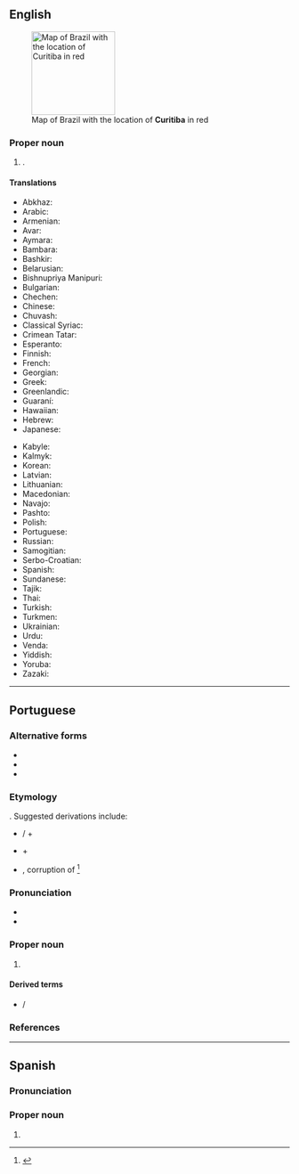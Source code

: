 ==English==
{{wikipedia}}
[[Image:Curitiba in Brazil.png|150px|right|thumb|Map of Brazil with the location of '''Curitiba''' in red]]

===Proper noun===
{{en-proper noun}}

# {{place|en|municipality/state capital|s/Paraná|c/Brazil}}.

====Translations====
{{trans-top|State capital of Paraná}}
* Abkhaz: {{t|ab|Куритиба}}
* Arabic: {{t|ar|كوريتيبا}}
* Armenian: {{t|hy|Կուրիտիբա}}
* Avar: {{t|av|Куритиба}}
* Aymara: {{t|ay|Kuritiwa}}
* Bambara: {{t|bm|Kuritiba}}
* Bashkir: {{t|ba|Куритиба}}
* Belarusian: {{t|be|Курыціба}}
* Bishnupriya Manipuri: {{t|bpy|কুরিটিবা}}
* Bulgarian: {{t|bg|Куритиба}}
* Chechen: {{t|ce|Куритиба}}
* Chinese: {{t|zh|庫里奇巴|tr=Kùlǐtíbā|sc=Hani}}
* Chuvash: {{t|cv|Куритиба}}
* Classical Syriac: {{t|syc|ܩܘܪܝܛܝܒܐ|sc=Syrc}}
* Crimean Tatar: {{t|crh|Kuritiba}}
* Esperanto: {{t|eo|Kuritibo}}
* Finnish: {{t|fi|Curitiba}}
* French: {{t|fr|Curitiba}}
* Georgian: {{t|ka|კურიტიბა}}
* Greek: {{t|el|Κουριτίμπα}}
* Greenlandic: {{t|kl|Kuritiba}}
* Guaraní: {{t|gn|Kury'ityba}}
* Hawaiian: {{t|haw|Kuritiba}}
* Hebrew: {{t|he|קוריטיבה}}
* Japanese: {{t|ja|クリチバ|tr=Kurichiba|sc=Jpan}}
{{trans-mid}}
* Kabyle: {{t|kab|Kuriṭiba}}
* Kalmyk: {{t|xal|Куритиба}}
* Korean: {{t|ko|^쿠리치바}}
* Latvian: {{t|lv|Kuritiba}}
* Lithuanian: {{t|lt|Kuritiba}}
* Macedonian: {{t|mk|Куритиба}}
* Navajo: {{t|nv|Koritiba}}
* Pashto: {{t|ps|کوريتيبا|sc=ps-Arab}}
* Polish: {{t+|pl|Kurytyba}}
* Portuguese: {{t+|pt|Curitiba}}
* Russian: {{t|ru|Куритиба}}
* Samogitian: {{t|sgs|Kuritiba}}
* Serbo-Croatian: {{t|sh|Куритиба}}
* Spanish: {{t+|es|Curitiba}}
* Sundanese: {{t|su|Kuritiba}}
* Tajik: {{t|tg|Куритиба}}
* Thai: {{t|th|กูรีตีบา}}
* Turkish: {{t|tr|Curitiba}}
* Turkmen: {{t|tk|Kurytyba}}
* Ukrainian: {{t|uk|Куритиба}}
* Urdu: {{t|ur|کوریتیبا}}
* Venda: {{t|ve|Kuritiba}}
* Yiddish: {{t|yi|קוריטיבאַ}}
* Yoruba: {{t|yo|Kurytyba}}
* Zazaki: {{t|zza|Kuritiba}}
{{trans-bottom}}

----

==Portuguese==

===Alternative forms===
* {{alt|pt|Coritiba||archaic}}
* {{alt|pt|Curityba||obsolete}}
* {{alt|pt|Corityba||obsolete}}

===Etymology===
{{unk|pt|title=Uncertain}}. Suggested derivations include:
* {{bor|pt|tpw|curé}} / {{m|tpw|coré||pig}} + {{m|tpw|tyba||abundance}}
* {{bor|pt|tpw|curi||Paraná pine}} + {{m|tpw|tyba||abundance}}
* {{bor|pt|gn|Kuri'yty}}, corruption of {{m|gn|Kuri'yndy||grove of Paraná pines}}<ref>{{R:pt:Municípios paranaenses}}</ref>

===Pronunciation===
{{pt-IPA}}
* {{rhymes|pt|ibɐ|s=4}}
* {{hyph|pt|Cu|ri|ti|ba}}

===Proper noun===
{{pt-proper noun|f}}

# {{place|pt|municipality/state capital|s/Paraná|c/Brazil|t=Curitiba}}

====Derived terms====
* {{l|pt|curitibano}} / {{l|pt|curitibana}}

===References===
<references />

----

==Spanish==
{{wikipedia|lang=es}}

===Pronunciation===
{{es-pr}}

===Proper noun===
{{es-proper noun|f}}

# {{place|es|municipality/state capital|s/Paraná|c/Brazil|t=Curitiba}}